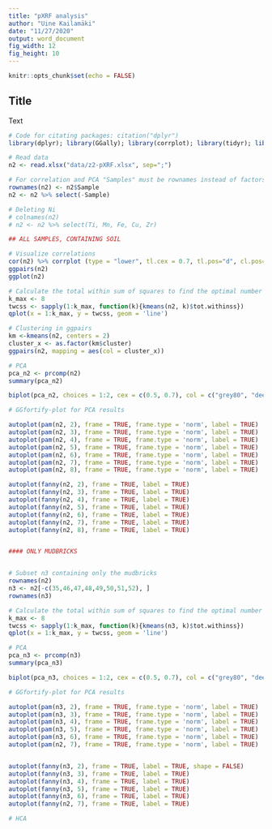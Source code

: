 ```yaml
---
title: "pXRF analysis"
author: "Uine Kailamäki"
date: "11/27/2020"
output: word_document
fig_width: 12 
fig_height: 10 
---
```


```r

knitr::opts_chunk$set(echo = FALSE)

```

## Title

Text

```r
# Code for citating packages: citation("dplyr")
library(dplyr); library(GGally); library(corrplot); library(tidyr); library(openxlsx); library(cluster); library(ggplot2); library(ggfortify)

# Read data
n2 <- read.xlsx("data/z2-pXRF.xlsx", sep=";")

# For correlation and PCA "Samples" must be rownames instead of factors
rownames(n2) <- n2$Sample
n2 <- n2 %>% select(-Sample)

# Deleting Ni
# colnames(n2)
# n2 <- n2 %>% select(Ti, Mn, Fe, Cu, Zr)

## ALL SAMPLES, CONTAINING SOIL

# Visualize correlations
cor(n2) %>% corrplot (type = "lower", tl.cex = 0.7, tl.pos="d", cl.pos="r")
ggpairs(n2)
ggplot(n2)

# Calculate the total within sum of squares to find the optimal number of clusters
k_max <- 8
twcss <- sapply(1:k_max, function(k){kmeans(n2, k)$tot.withinss})
qplot(x = 1:k_max, y = twcss, geom = 'line')

# Clustering in ggpairs
km <-kmeans(n2, centers = 2)
cluster_x <- as.factor(km$cluster)
ggpairs(n2, mapping = aes(col = cluster_x))

# PCA
pca_n2 <- prcomp(n2)
summary(pca_n2)

biplot(pca_n2, choices = 1:2, cex = c(0.5, 0.7), col = c("grey80", "deeppink2"))

# GGfortify-plot for PCA results

autoplot(pam(n2, 2), frame = TRUE, frame.type = 'norm', label = TRUE)
autoplot(pam(n2, 3), frame = TRUE, frame.type = 'norm', label = TRUE)
autoplot(pam(n2, 4), frame = TRUE, frame.type = 'norm', label = TRUE)
autoplot(pam(n2, 5), frame = TRUE, frame.type = 'norm', label = TRUE)
autoplot(pam(n2, 6), frame = TRUE, frame.type = 'norm', label = TRUE)
autoplot(pam(n2, 7), frame = TRUE, frame.type = 'norm', label = TRUE)
autoplot(pam(n2, 8), frame = TRUE, frame.type = 'norm', label = TRUE)

autoplot(fanny(n2, 2), frame = TRUE, label = TRUE)
autoplot(fanny(n2, 3), frame = TRUE, label = TRUE)
autoplot(fanny(n2, 4), frame = TRUE, label = TRUE)
autoplot(fanny(n2, 5), frame = TRUE, label = TRUE)
autoplot(fanny(n2, 6), frame = TRUE, label = TRUE)
autoplot(fanny(n2, 7), frame = TRUE, label = TRUE)
autoplot(fanny(n2, 8), frame = TRUE, label = TRUE)


#### ONLY MUDBRICKS


# Subset n3 containing only the mudbricks
rownames(n2)
n3 <- n2[-c(35,46,47,48,49,50,51,52), ]
rownames(n3)

# Calculate the total within sum of squares to find the optimal number of clusters
k_max <- 8
twcss <- sapply(1:k_max, function(k){kmeans(n3, k)$tot.withinss})
qplot(x = 1:k_max, y = twcss, geom = 'line')

# PCA
pca_n3 <- prcomp(n3)
summary(pca_n3)

biplot(pca_n3, choices = 1:2, cex = c(0.5, 0.7), col = c("grey80", "deeppink2"))

# GGfortify-plot for PCA results

autoplot(pam(n3, 2), frame = TRUE, frame.type = 'norm', label = TRUE)
autoplot(pam(n3, 3), frame = TRUE, frame.type = 'norm', label = TRUE)
autoplot(pam(n3, 4), frame = TRUE, frame.type = 'norm', label = TRUE)
autoplot(pam(n3, 5), frame = TRUE, frame.type = 'norm', label = TRUE)
autoplot(pam(n3, 6), frame = TRUE, frame.type = 'norm', label = TRUE)
autoplot(pam(n2, 7), frame = TRUE, frame.type = 'norm', label = TRUE)


autoplot(fanny(n3, 2), frame = TRUE, label = TRUE, shape = FALSE)
autoplot(fanny(n3, 3), frame = TRUE, label = TRUE)
autoplot(fanny(n3, 4), frame = TRUE, label = TRUE)
autoplot(fanny(n3, 5), frame = TRUE, label = TRUE)
autoplot(fanny(n3, 6), frame = TRUE, label = TRUE)
autoplot(fanny(n2, 7), frame = TRUE, label = TRUE)

# HCA



```


